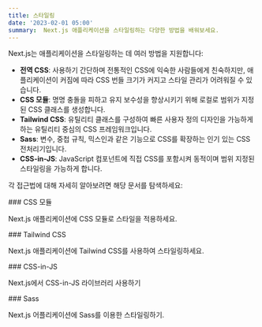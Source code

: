```yaml
---
title: 스타일링
date: '2023-02-01 05:00'
summary:  Next.js 애플리케이션을 스타일링하는 다양한 방법을 배워보세요.
---
```



Next.js는 애플리케이션을 스타일링하는 데 여러 방법을 지원합니다:

- **전역 CSS**: 사용하기 간단하며 전통적인 CSS에 익숙한 사람들에게 친숙하지만, 애플리케이션이 커짐에 따라 CSS 번들 크기가 커지고 스타일 관리가 어려워질 수 있습니다.
- **CSS 모듈**: 명명 충돌을 피하고 유지 보수성을 향상시키기 위해 로컬로 범위가 지정된 CSS 클래스를 생성합니다.
- **Tailwind CSS**: 유틸리티 클래스를 구성하여 빠른 사용자 정의 디자인을 가능하게 하는 유틸리티 중심의 CSS 프레임워크입니다.
- **Sass**: 변수, 중첩 규칙, 믹스인과 같은 기능으로 CSS를 확장하는 인기 있는 CSS 전처리기입니다.
- **CSS-in-JS**: JavaScript 컴포넌트에 직접 CSS를 포함시켜 동적이며 범위 지정된 스타일링을 가능하게 합니다.

각 접근법에 대해 자세히 알아보려면 해당 문서를 탐색하세요:

<div className="grid grid-cols-1 sm:grid-cols-2 gap-4">

<Card href="/docs/nextjs/styling/css-modules">
### CSS 모듈

Next.js 애플리케이션에 CSS 모듈로 스타일을 적용하세요.
</Card>

<Card href="/docs/nextjs/styling/tailwind-css">
### Tailwind CSS

Next.js 애플리케이션에 Tailwind CSS를 사용하여 스타일링하세요.
</Card>

<Card href="/docs/nextjs/styling/css-in-js">
### CSS-in-JS

Next.js에서 CSS-in-JS 라이브러리 사용하기
</Card>

<Card href="/docs/nextjs/styling/sass">
### Sass

Next.js 어플리케이션에 Sass를 이용한 스타일링하기.
</Card>


</div>